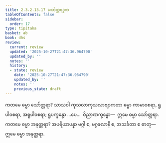 ```yaml
---
title: 2.3.2.13.17 သော်တ္တရဒုက
tableOfContents: false
sidebar:
  order: 17
type: tipitaka
basket: ab
book: dhs
review:
  current: review
  updated: '2025-10-27T21:47:36.964790'
  updated_by: ''
  notes: ''
  history:
  - state: review
    date: '2025-10-27T21:47:36.964790'
    updated_by: ''
    notes: ''
    previous_state: draft
---
```



<ReviewStatus review={frontmatter.review} showDetails={true} />

<HypothesisAnnotation frontmatter={frontmatter} />

<DynamicBreadcrumb />

<Division number="1299" book="dhs" e="ch" v="29" p="255">

<Paragraph number="2000" book="dhs">
ကတမေ ဓမ္မာ သော်တ္တရာ? သာသဝါ ကုသလာကုသလာဗျာကတာ ဓမ္မာ ကာမာဝစရာ, ရူပါဝစရာ, အရူပါဝစရာ; ရူပက္ခန္ဓော …ပေ…  ဝိညာဏက္ခန္ဓော—  ဣမေ ဓမ္မာ သော်တ္တရာ.
</Paragraph>

</Division>
<Division number="1300" book="dhs" e="ch" v="29" p="255">

<Paragraph number="2001" book="dhs">
ကတမေ ဓမ္မာ အနုတ္တရာ? အပရိယာပန္နာ မဂ္ဂါ စ, မဂ္ဂဖလာနိ စ, အသင်္ခတာ စ ဓာတု—  ဣမေ ဓမ္မာ အနုတ္တရာ.
</Paragraph>
</Division>